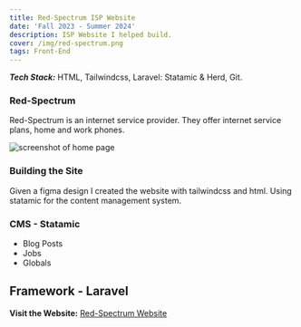```yaml
---
title: Red-Spectrum ISP Website
date: 'Fall 2023 - Summer 2024'
description: ISP Website I helped build. 
cover: /img/red-spectrum.png
tags: Front-End
---
```


***Tech Stack:*** HTML, Tailwindcss, Laravel: Statamic & Herd, Git. 

### Red-Spectrum 

Red-Spectrum is an internet service provider. They offer internet service plans, home and work phones. 

![screenshot of home page](/img/red-spectrum.png) 

### Building the Site 

Given a figma design I created the website with tailwindcss and html. Using statamic for the content management system.


### CMS - Statamic 
- Blog Posts
- Jobs
- Globals


## Framework - Laravel 

**Visit the Website:** [Red-Spectrum Website](https://www.red-spectrum.com/ "red-spectrum website")
